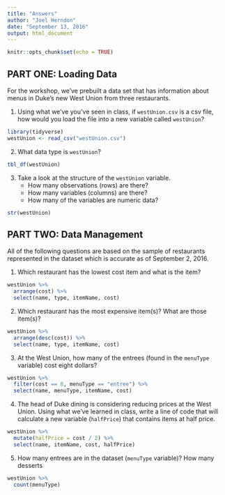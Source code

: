 ```yaml
---
title: "Answers"
author: "Joel Herndon"
date: "September 13, 2016"
output: html_document
---
```


```r
knitr::opts_chunk$set(echo = TRUE)
```

## PART ONE: Loading Data

For the workshop, we've prebuilt a data set that has information about menus in Duke's new West Union from three restaurants.  

1. Using what we've you've seen in class, if `westUnion.csv` is a csv file, how would you load the file into a new variable called `westUnion`?

```r
library(tidyverse)
westUnion <- read_csv("westUnion.csv")
```

2. What data type is `westUnion`?

```r
tbl_df(westUnion)
```


3. Take a look at the structure of the `westUnion` variable.
    - How many observations (rows) are there?
    - How many variables (columns) are there?
    - How many of the variables are numeric data?
    
```r
str(westUnion)
```


## PART TWO: Data Management

All of the following questions are based on the sample of restaurants represented in the dataset which is accurate as of September 2, 2016.

1. Which restaurant has the lowest cost item and what is the item?

```r
westUnion %>% 
  arrange(cost) %>% 
  select(name, type, itemName, cost)
```


2. Which restaurant has the most expensive item(s)?  What are those item(s)?

```r
westUnion %>% 
  arrange(desc(cost)) %>% 
  select(name, type, itemName, cost)
```


3. At the West Union, how many of the entrees (found in the `menuType` variable) cost eight dollars?

```r
westUnion %>% 
  filter(cost == 8, menuType == "entree") %>% 
  select(name, menuType, itemName, cost)
```


4. The head of Duke dining is considering reducing prices at the West Union. Using what we've learned in class, write a line of code that will calculate a new variable (`halfPrice`) that contains items at half price.

```r
westUnion %>% 
  mutate(halfPrice = cost / 2) %>% 
  select(name, itemName, cost, halfPrice)
```


5. How many entrees are in the dataset (`menuType` variable)? How many desserts 
```r
westUnion %>% 
  count(menuType)
```

